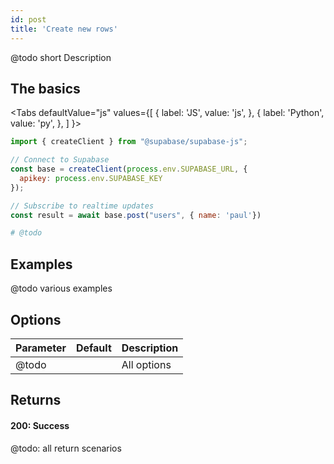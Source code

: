 ```yaml
---
id: post
title: 'Create new rows'
---
```




@todo short Description

## The basics

<Tabs
  defaultValue="js"
  values={[
    { label: 'JS', value: 'js', },
    { label: 'Python', value: 'py', },
  ]
}>
<TabItem value="js">

```js
import { createClient } from "@supabase/supabase-js";

// Connect to Supabase
const base = createClient(process.env.SUPABASE_URL, {
  apikey: process.env.SUPABASE_KEY
});

// Subscribe to realtime updates
const result = await base.post("users", { name: 'paul'})
```

</TabItem>
<TabItem value="py">

```py
# @todo
```
</TabItem>

</Tabs>


## Examples

@todo various examples

## Options

| Parameter | Default | Description                                 |
| --------- | ------- | ------------------------------------------- |
| @todo     |         | All options  |

## Returns

#### 200: Success

@todo: all return scenarios
